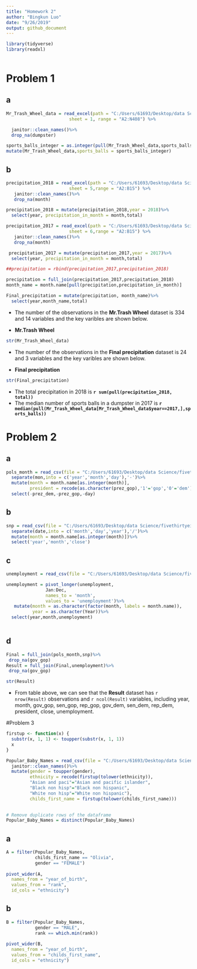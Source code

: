 ```yaml
---
title: "Homework 2"
author: "Bingkun Luo"
date: "9/26/2019"
output: github_document
---
```



```r
library(tidyverse)
library(readxl)
 
```

# Problem 1
## a
```r
Mr_Trash_Wheel_data = read_excel(path = "C:/Users/61693/Desktop/data Science/P8105_Hw2_bl2789/Trash-Wheel-Collection-Totals-8-6-19.xlsx",
                        sheet = 1, range = "A2:N408") %>%

  janitor::clean_names()%>%
  drop_na(dumpster)

sports_balls_integer = as.integer(pull(Mr_Trash_Wheel_data,sports_balls))  
mutate(Mr_Trash_Wheel_data,sports_balls = sports_balls_integer)
```
## b
```r
precipitation_2018 = read_excel(path = "C:/Users/61693/Desktop/data Science/P8105_Hw2_bl2789/Trash-Wheel-Collection-Totals-8-6-19.xlsx",
                        sheet = 5,range = "A2:B15") %>%
   janitor::clean_names()%>%
   drop_na(month)

precipitation_2018 = mutate(precipitation_2018,year = 2018)%>%
  select(year, precipitation_in_month = month,total)

```


```r
precipitation_2017 = read_excel(path = "C:/Users/61693/Desktop/data Science/P8105_Hw2_bl2789/Trash-Wheel-Collection-Totals-8-6-19.xlsx",
                        sheet = 6,range = "A2:B15") %>%
   janitor::clean_names()%>%
   drop_na(month)

 precipitation_2017 = mutate(precipitation_2017,year = 2017)%>%
  select(year, precipitation_in_month = month,total) 
```

```r
##precipitation = rbind(precipitation_2017,precipitation_2018)

precipitation = full_join(precipitation_2017,precipitation_2018)
month_name = month.name[pull(precipitation,precipitation_in_month)]

Final_precipitation = mutate(precipitation, month_name)%>%
  select(year,month_name,total)

```
* The number of the observations in the **Mr.Trash Wheel** dataset is 334 and 14 variables and the key varibles are shown below.

* **Mr.Trash Wheel**
```r
str(Mr_Trash_Wheel_data)
```
* The number of the observations in the **Final precipitation** dataset is 24 and 3 variables and the key varibles are shown below.

* **Final precipitation**
```r
str(Final_precipitation)
```
* The total precipitation in 2018 is **`r sum(pull(precipitation_2018, total))`**
* The median number of sports balls in a dumpster in 2017 is **`r median(pull(Mr_Trash_Wheel_data[Mr_Trash_Wheel_data$year==2017,],sports_balls))`**

# Problem 2
## a
```r
pols_month = read_csv(file = "C:/Users/61693/Desktop/data Science/fivethirtyeight_datasets/pols-month.csv")%>% 
  separate(mon,into = c('year','month','day'),'-')%>% 
  mutate(month = month.name[as.integer(month)],
         president = recode(as.character(prez_gop),'1'='gop','0'='dem'))%>%
  select(-prez_dem,-prez_gop,-day)

```

## b
```r
snp = read_csv(file = "C:/Users/61693/Desktop/data Science/fivethirtyeight_datasets/snp.csv")%>% 
  separate(date,into = c('month','day','year'),'/')%>%
  mutate(month = month.name[as.integer(month)])%>%
  select('year','month','close')
```

## c
```r
unemployment = read_csv(file = "C:/Users/61693/Desktop/data Science/fivethirtyeight_datasets/unemployment.csv")

unemployment = pivot_longer(unemployment,
               Jan:Dec,
               names_to = 'month',
               values_to = 'unemployment')%>% 
   mutate(month = as.character(factor(month, labels = month.name)),
          year = as.character(Year))%>%
  select(year,month,unemployment)
  
```
## d
```r

Final = full_join(pols_month,snp)%>%
 drop_na(gov_gop)
Result = full_join(Final,unemployment)%>%
 drop_na(gov_gop)

str(Result)
```
* From table above, we can see that the **Result** dataset has `r nrow(Result)` observations and `r ncol(Result)` variables, including year, month, gov_gop, sen_gop, rep_gop, gov_dem, sen_dem, rep_dem, president, close, unemployment.

#Problem 3

```r
firstup <- function(x) {
  substr(x, 1, 1) <- toupper(substr(x, 1, 1))
  x
}

Popular_Baby_Names = read_csv(file = "C:/Users/61693/Desktop/data Science/P8105_Hw2_bl2789/Popular_Baby_Names.csv")%>%
  janitor::clean_names()%>%
  mutate(gender = toupper(gender),
         ethnicity = recode(firstup(tolower(ethnicity)),
         "Asian and paci"="Asian and pacific islander",
         "Black non hisp"="Black non hispanic",
         "White non hisp"="White non hispanic"),
         childs_first_name = firstup(tolower(childs_first_name)))
  

# Remove duplicate rows of the dataframe
Popular_Baby_Names = distinct(Popular_Baby_Names)


```
## a
```r
A = filter(Popular_Baby_Names,
           childs_first_name == "Olivia",
           gender == "FEMALE")
 
pivot_wider(A, 
  names_from = "year_of_birth", 
  values_from = "rank",
  id_cols = "ethnicity")

```

## b
```r
B = filter(Popular_Baby_Names,
           gender == "MALE",
           rank == which.min(rank))
 
pivot_wider(B, 
  names_from = "year_of_birth", 
  values_from = "childs_first_name",
  id_cols = "ethnicity")
```



